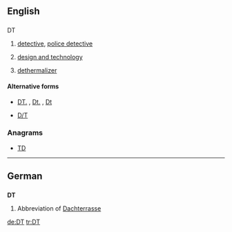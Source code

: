 ==English==
{{wikipedia}}

==={{abbreviation}}===
; DT

# {{law enforcement}} [[detective]], [[police detective]]
# {{education}} [[design and technology]]
# {{aviation}} [[dethermalizer]]

====Alternative forms====
* {{sense|law enforcement}} [[DT.]] , [[Dt.]] , [[Dt]]
* {{sense|aviation}} [[D/T]]

===Anagrams===
* [[TD#English|TD]]

----

==German==

==={{abbreviation|lang=de}}===
'''DT'''

# Abbreviation of [[Dachterrasse]]

[[de:DT]]
[[tr:DT]]